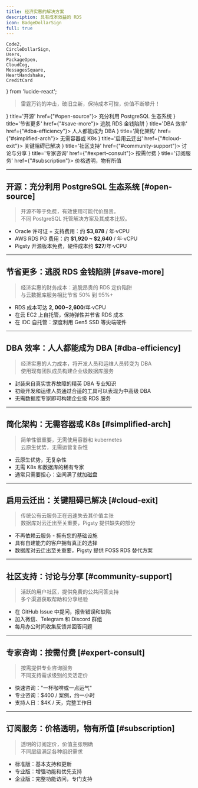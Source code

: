 ```yaml
---
title: 经济实惠的解决方案
description: 具有成本效益的 RDS
icon: BadgeDollarSign
full: true
---
```


    Code2,
    CircleDollarSign,
    Users,
    PackageOpen,
    CloudCog,
    MessagesSquare,
    HeartHandshake,
    CreditCard
} from 'lucide-react';

> 雷霆万钧的冲击，破旧立新，保持成本可控，价值不断攀升！


<Cards>
    <Card icon={<Code2 className="text-green-600"/>} title='开源' href={"#open-source"}>
        充分利用 PostgreSQL 生态系统
    </Card>
    <Card icon={<CircleDollarSign className="text-amber-500"/>} title='节省更多' href={"#save-more"}>
        逃脱 RDS 金钱陷阱
    </Card>
    <Card icon={<Users className="text-blue-500"/>} title='DBA 效率' href={"#dba-efficiency"}>
        人人都能成为 DBA
    </Card>
    <Card icon={<PackageOpen className="text-violet-500"/>} title='简化架构' href={"#simplified-arch"}>
        无需容器或 K8s
    </Card>
    <Card icon={<CloudCog className="text-orange-600"/>} title='启用云迁出' href={"#cloud-exit"}>
        关键阻碍已解决
    </Card>
    <Card icon={<MessagesSquare className="text-red-600"/>} title='社区支持' href={"#community-support"}>
        讨论与分享
    </Card>
    <Card icon={<HeartHandshake className="text-purple-600"/>} title='专家咨询' href={"#expert-consult"}>
        按需付费
    </Card>
    <Card icon={<CreditCard className="text-pink-600"/>} title='订阅服务' href={"#subscription"}>
        价格透明，物有所值
    </Card>
</Cards>

--------

## 开源：充分利用 PostgreSQL 生态系统 [#open-source]

> 开源不等于免费，有效使用可能代价昂贵。\
> 不同 PostgreSQL 托管解决方案及其成本比较。

- Oracle 许可证 + 支持费用：约 **$3,878** / 年·vCPU
- AWS RDS PG 费用：约 **$1,920 ~ $2,640** / 年·vCPU
- Pigsty 开源版本免费，硬件成本约 **$27**/年·vCPU

--------

## 节省更多：逃脱 RDS 金钱陷阱 [#save-more]

> 经济实惠的财务成本：逃脱昂贵的 RDS 定价陷阱\
> 与云数据库服务相比节省 50% 到 95%+

- RDS 成本可达 **$2,000-$2,600**/年·vCPU
- 在云 EC2 上自托管，保持弹性并节省 RDS 成本
- 在 IDC 自托管：深度利用 Gen5 SSD 等尖端硬件

--------

## DBA 效率：人人都能成为 DBA [#dba-efficiency]

> 经济实惠的人力成本，将开发人员和运维人员转变为 DBA\
> 使用现有团队成员构建企业级数据库服务

- 封装来自真实世界故障的精英 DBA 专业知识
- 初级开发和运维人员通过合适的工具可以表现为中高级 DBA
- 无需数据库专家即可构建企业级 RDS 服务

--------

## 简化架构：无需容器或 K8s [#simplified-arch]

> 简单性很重要，无需使用容器和 kubernetes\
> 云原生优势，无需运营复杂性

- 云原生优势，无复杂性
- 无需 K8s 和数据库的稀有专家
- 通常只需要担心：空间满了就加磁盘

--------

## 启用云迁出：关键阻碍已解决 [#cloud-exit]

> 传统公有云服务正在迅速失去其价值主张\
> 数据库对云迁出至关重要，Pigsty 提供缺失的部分

- 不再依赖云服务 - 拥有您的基础设施
- 具有自建能力的客户拥有真正的选择
- 数据库对云迁出至关重要，Pigsty 提供 FOSS RDS 替代方案

--------

## 社区支持：讨论与分享 [#community-support]

> 活跃的用户社区，提供免费的公共问答支持\
> 多个渠道获取帮助和分享经验

- 在 GitHub Issue 中提问，报告错误和缺陷
- 加入微信、Telegram 和 Discord 群组
- 每月办公时间收集反馈并回答问题

--------

## 专家咨询：按需付费 [#expert-consult]

> 按需提供专业咨询服务\
> 不同支持需求级别的灵活定价

- 快速咨询："一杯咖啡或一点运气"
- 专业咨询：$400 / 案例，约一小时
- 支持人日：$4K / 天，完整工作日

--------

## 订阅服务：价格透明，物有所值 [#subscription]

> 透明的订阅定价，价值主张明确\
> 不同层级满足各种组织需求

- 标准版：基本支持和更新
- 专业版：增强功能和优先支持
- 企业版：完整功能访问，专门支持
